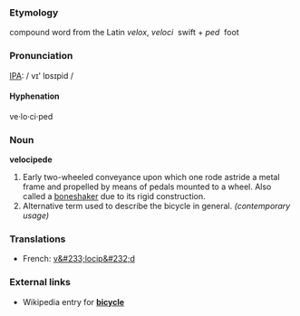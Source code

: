 ===Etymology===
compound word from the Latin ''velox'', ''veloci''&nbsp;&nbsp;swift + ''ped''&nbsp;&nbsp;foot

===Pronunciation===
[[IPA]]: / vɪ' lɒsɪpid /

====Hyphenation====
ve&middot;lo&middot;ci&middot;ped

===Noun===
'''velocipede'''

# Early two-wheeled conveyance upon which one rode astride a metal frame and propelled by means of pedals mounted to a wheel. Also called a [[boneshaker]] due to its rigid construction.
# Alternative term used to describe the bicycle in general. ''(contemporary usage)''


===Translations===
*French: [[v&#233;locip&#232;d]]

===External links===
*Wikipedia entry for '''[[w:bicycle|bicycle]]'''